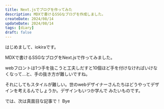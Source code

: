 ```yaml
---
title: Next.jsでブログを作ってみた
description: MDXで書けるSSGなブログを作成しました。
createDate: 2024/08/14
updateDate: 2024/08/14
tags: [diary]
draft: false
---
```


はじめまして、iokiraです。

MDXで書けるSSGなブログをNext.jsで作ってみました。

webフロントは1つ手を抜こうと工夫しだすと10個ほど手を付けなければいけなくなって…と、手の抜き方が難しいですね。

それにしてもスタイルが難しい。世のwebデザイナーさんたちはどうやってデザインを考えるんでしょうか。デザインもいつか学んで
みたいものです。

では、次は真面目な記事で！ Bye
